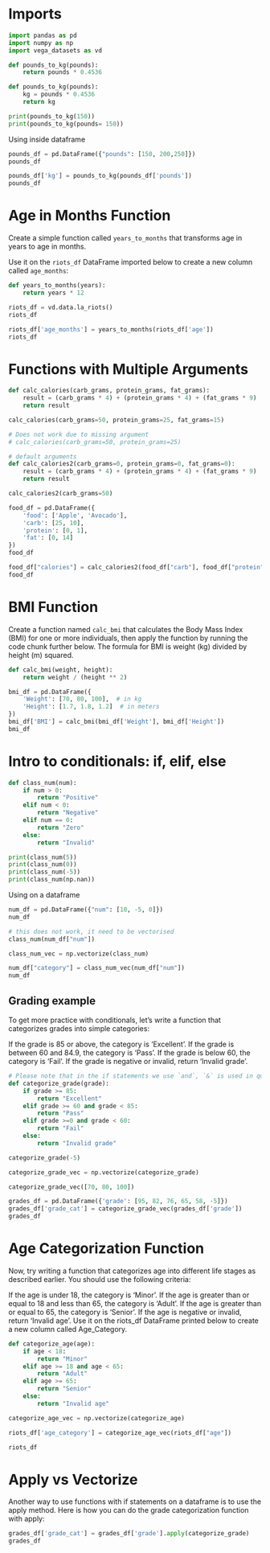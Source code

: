 
# Imports


```python
import pandas as pd
import numpy as np
import vega_datasets as vd
```


```python
def pounds_to_kg(pounds):
    return pounds * 0.4536
```

```python
def pounds_to_kg(pounds):
    kg = pounds * 0.4536
    return kg
```

```python
print(pounds_to_kg(150))
print(pounds_to_kg(pounds= 150))
```

Using inside dataframe


```python
pounds_df = pd.DataFrame({"pounds": [150, 200,250]})
pounds_df
```


```python
pounds_df['kg'] = pounds_to_kg(pounds_df['pounds'])
pounds_df
```

# Age in Months Function
Create a simple function called `years_to_months` that transforms age in years to age in months.

Use it on the `riots_df` DataFrame imported below to create a new column called `age_months`:

```python
def years_to_months(years):
    return years * 12
```
```python
riots_df = vd.data.la_riots()
riots_df
```


```python
riots_df['age_months'] = years_to_months(riots_df['age'])
riots_df

```

# Functions with Multiple Arguments


```python
def calc_calories(carb_grams, protein_grams, fat_grams):
    result = (carb_grams * 4) + (protein_grams * 4) + (fat_grams * 9)
    return result

```


```python
calc_calories(carb_grams=50, protein_grams=25, fat_grams=15)
```


```python
# Does not work due to missing argument
# calc_calories(carb_grams=50, protein_grams=25)
```


```python
# default arguments
def calc_calories2(carb_grams=0, protein_grams=0, fat_grams=0):
    result = (carb_grams * 4) + (protein_grams * 4) + (fat_grams * 9)
    return result

```


```python
calc_calories2(carb_grams=50)
```


```python
food_df = pd.DataFrame({
    'food': ['Apple', 'Avocado'],
    'carb': [25, 10],
    'protein': [0, 1],
    'fat': [0, 14]
})
food_df
```


```python
food_df["calories"] = calc_calories2(food_df["carb"], food_df["protein"], food_df["fat"])
food_df
```

# BMI Function

Create a function named `calc_bmi` that calculates the Body Mass Index (BMI) for one or more individuals, then apply the function by running the code chunk further below. The formula for BMI is weight (kg) divided by height (m) squared.


```python
def calc_bmi(weight, height):
    return weight / (height ** 2)
```


```python
bmi_df = pd.DataFrame({
    'Weight': [70, 80, 100],  # in kg
    'Height': [1.7, 1.8, 1.2]  # in meters
})
bmi_df['BMI'] = calc_bmi(bmi_df['Weight'], bmi_df['Height'])
bmi_df
```

# Intro to conditionals: if, elif, else


```python
def class_num(num):
    if num > 0:
        return "Positive"
    elif num < 0:
        return "Negative"
    elif num == 0:
        return "Zero"
    else:
        return "Invalid"

print(class_num(5))
print(class_num(0))
print(class_num(-5))
print(class_num(np.nan))
```

Using on a dataframe


```python
num_df = pd.DataFrame({"num": [10, -5, 0]})
num_df
```


```python
# this does not work, it need to be vectorised
class_num(num_df["num"])
```


```python
class_num_vec = np.vectorize(class_num)
```


```python
num_df["category"] = class_num_vec(num_df["num"])
num_df
```

## Grading example

To get more practice with conditionals, let’s write a function that categorizes grades into simple categories:

If the grade is 85 or above, the category is ‘Excellent’.
If the grade is between 60 and 84.9, the category is ‘Pass’.
If the grade is below 60, the category is ‘Fail’.
If the grade is negative or invalid, return ‘Invalid grade’.


```python
# Please note that in the if statements we use `and`, `&` is used in query.
def categorize_grade(grade):
    if grade >= 85:
        return "Excellent"
    elif grade >= 60 and grade < 85:
        return "Pass"
    elif grade >=0 and grade < 60:
        return "Fail"
    else:
        return "Invalid grade"

categorize_grade(-5)
```


```python
categorize_grade_vec = np.vectorize(categorize_grade)
```


```python
categorize_grade_vec([70, 80, 100])
```


```python
grades_df = pd.DataFrame({'grade': [95, 82, 76, 65, 58, -5]})
grades_df['grade_cat'] = categorize_grade_vec(grades_df['grade'])
grades_df
```

# Age Categorization Function

Now, try writing a function that categorizes age into different life stages as described earlier. You should use the following criteria:

If the age is under 18, the category is ‘Minor’.
If the age is greater than or equal to 18 and less than 65, the category is ‘Adult’.
If the age is greater than or equal to 65, the category is ‘Senior’.
If the age is negative or invalid, return ‘Invalid age’.
Use it on the riots_df DataFrame printed below to create a new column called Age_Category.


```python
def categorize_age(age):
    if age < 18:
        return "Minor"
    elif age >= 18 and age < 65:
        return "Adult"
    elif age >= 65:
        return "Senior"
    else:
        return "Invalid age"

categorize_age_vec = np.vectorize(categorize_age)

riots_df['age_category'] = categorize_age_vec(riots_df["age"])

riots_df
```

# Apply vs Vectorize
Another way to use functions with if statements on a dataframe is to use the apply method. Here is how you can do the grade categorization function with apply:

```python
grades_df['grade_cat'] = grades_df['grade'].apply(categorize_grade)
grades_df
```
